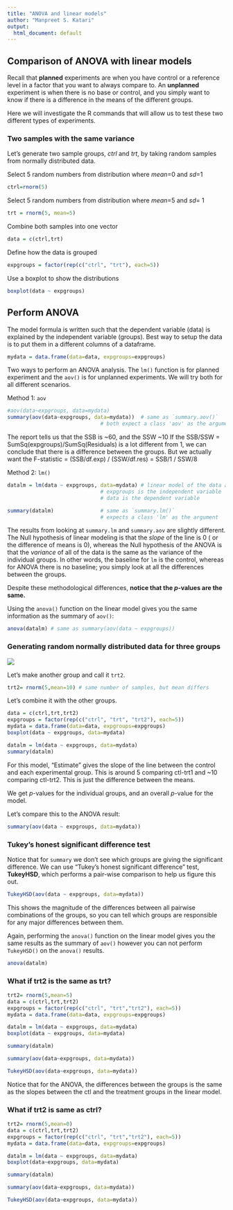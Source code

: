 ```yaml
---
title: "ANOVA and linear models"
author: "Manpreet S. Katari"
output:
  html_document: default
---
```


## Comparison of ANOVA with linear models

Recall that **planned** experiments are when you have control or a reference level in a factor that you want to always compare to. An **unplanned** experiment is when there is no base or control, and you simply want to know if there is a difference in the means of the different groups.

Here we will investigate the R commands that will allow us to test these two different types of experiments.

### Two samples with the same variance

Let's generate two sample groups, *ctrl* and *trt*, by taking random samples from normally distributed data.

Select 5 random numbers from distribution where *mean*=0 and *sd*=1

```r
ctrl=rnorm(5)
```

Select 5 random numbers from distribution where *mean*=5 and *sd*= 1

```r
trt = rnorm(5, mean=5)
```

Combine both samples into one vector

```r
data = c(ctrl,trt)
```

Define how the data is grouped

```r
expgroups = factor(rep(c("ctrl", "trt"), each=5))
```

Use a boxplot to show the distributions

```r
boxplot(data ~ expgroups)
```


## Perform ANOVA

The model formula is written such that the dependent variable (data) is explained by the independent variable (groups). Best way to setup the data is to put them in a different columns of a dataframe. 

```r
mydata = data.frame(data=data, expgroups=expgroups)

```

Two ways to perform an ANOVA analysis. The `lm()` function is for planned experiment and the `aov()` is for unplanned experiments. We will try both for all different scenarios. 

Method 1: `aov`
```r
#aov(data~expgroups, data=mydata)
summary(aov(data~expgroups, data=mydata))  # same as `summary.aov()`
                              # both expect a class 'aov' as the argument
```

The report tells us that the SSB is ~60, and the SSW ~10
If the SSB/SSW = SumSq(expgroups)/SumSq(Residuals) is a lot different from 1, we can conclude that there is a difference between the groups. But we actually want the F-statistic = (SSB/df.exp) / (SSW/df.res) = SSB/1 / SSW/8

Method 2: `lm()`
```r
datalm = lm(data ~ expgroups, data=mydata) # linear model of the data as explained by expgroups
                              # expgroups is the independent variable
                              # data is the dependent variable

summary(datalm)               # same as `summary.lm()`
                              # expects a class 'lm' as the argument
```

The results from looking at `summary.lm` and `summary.aov` are slightly different. The Null hypothesis of linear modeling is that the *slope* of the line is 0 ( or the difference of means is 0), whereas the Null hypothesis of the ANOVA is that the *variance* of all of the data is the same as the variance of the individual groups. In other words, the baseline for `lm` is the control, whereas for ANOVA there is no baseline; you simply look at all the differences between the groups.

Despite these methodological differences, **notice that the $p$-values are the same.**

Using the ``anova()`` function on the linear model gives you the same information as the summary of ``aov()``:

```r
anova(datalm) # same as summary(aov(data ~ expgroups))
```

### Generating random normally distributed data for three groups

![](anova.PNG)

Let's make another group and call it `trt2`.

```r
trt2= rnorm(5,mean=10) # same number of samples, but mean differs
```

Let's combine it with the other groups.

```r
data = c(ctrl,trt,trt2)
expgroups = factor(rep(c("ctrl", "trt", "trt2"), each=5))
mydata = data.frame(data=data, expgroups=expgroups)
boxplot(data ~ expgroups, data=mydata)
```

```r
datalm = lm(data ~ expgroups, data=mydata)
summary(datalm)
```

For this model, "Estimate" gives the slope of the line between the control and each experimental group. This is around 5 comparing ctl-trt1 and ~10 comparing ctl-trt2. This is just the difference between the means.

We get $p$-values for the individual groups, and an overall $p$-value for the model.


Let's compare this to the ANOVA result:

```r
summary(aov(data ~ expgroups, data=mydata))
```

### Tukey's honest significant difference test

Notice that for `summary` we don't see which groups are giving the significant difference. We can use "Tukey's honest significant difference" test, **TukeyHSD**, which performs a pair-wise comparison to help us figure this out.

```r
TukeyHSD(aov(data ~ expgroups, data=mydata))
```

This shows the magnitude of the differences between all pairwise combinations of the groups, so you can tell which groups are responsible for any major differences between them.

Again, performing the ``anova()`` function on the linear model gives you the same results as the summary of ``aov()`` however you can not perform ``TukeyHSD()`` on the ``anova()`` results.

```r
anova(datalm)
```

### What if trt2 is the same as trt?

```r
trt2= rnorm(5,mean=5)
data = c(ctrl,trt,trt2)
expgroups = factor(rep(c("ctrl", "trt","trt2"), each=5))
mydata = data.frame(data=data, expgroups=expgroups)

datalm = lm(data ~ expgroups, data=mydata)
boxplot(data ~ expgroups, data=mydata)
```

```r
summary(datalm)
```

```r
summary(aov(data~expgroups, data=mydata))
```

```r
TukeyHSD(aov(data~expgroups, data=mydata))
```

Notice that for the ANOVA, the differences between the groups is the same as the slopes between the ctl and the treatment groups in the linear model.

### What if trt2 is same as ctrl?

```r
trt2= rnorm(5,mean=0)
data = c(ctrl,trt,trt2)
expgroups = factor(rep(c("ctrl", "trt","trt2"), each=5))
mydata = data.frame(data=data, expgroups=expgroups)

datalm = lm(data ~ expgroups, data=mydata)
boxplot(data~expgroups, data=mydata)
```

```r
summary(datalm)
```

```r
summary(aov(data~expgroups, data=mydata))
```

```r
TukeyHSD(aov(data~expgroups, data=mydata))
```

    
